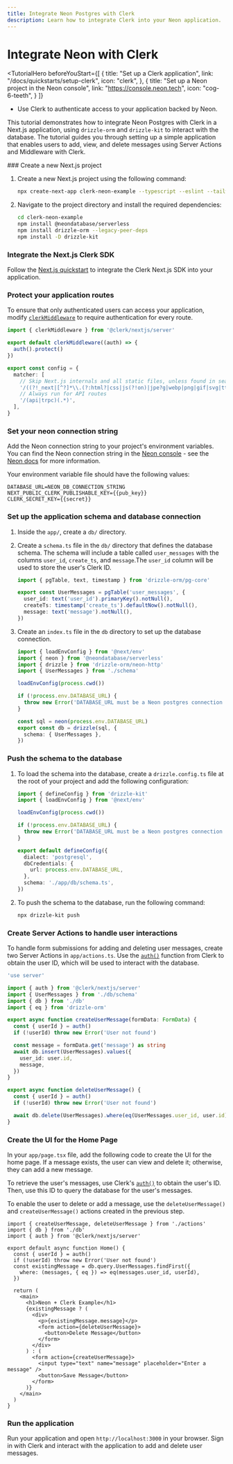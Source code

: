 ```yaml
---
title: Integrate Neon Postgres with Clerk
description: Learn how to integrate Clerk into your Neon application.
---
```


# Integrate Neon with Clerk

<TutorialHero
  beforeYouStart={[
    {
      title: "Set up a Clerk application",
      link: "/docs/quickstarts/setup-clerk",
      icon: "clerk",
    },
    {
      title: "Set up a Neon project in the Neon console",
      link: "https://console.neon.tech",
      icon: "cog-6-teeth",
    }
  ]}
>
  - Use Clerk to authenticate access to your application backed by Neon.
</TutorialHero>

This tutorial demonstrates how to integrate Neon Postgres with Clerk in a Next.js application, using `drizzle-orm` and `drizzle-kit` to interact with the database. The tutorial guides you through setting up a simple application that enables users to add, view, and delete messages using Server Actions and Middleware with Clerk.

<Steps>
  ### Create a new Next.js project

  1. Create a new Next.js project using the following command:
     ```sh {{ filename: 'terminal' }}
     npx create-next-app clerk-neon-example --typescript --eslint --tailwind --use-npm --no-src-dir --app --import-alias "@/*"
     ```
  1. Navigate to the project directory and install the required dependencies:
     ```sh {{ filename: 'terminal' }}
     cd clerk-neon-example
     npm install @neondatabase/serverless
     npm install drizzle-orm --legacy-peer-deps
     npm install -D drizzle-kit
     ```

  ### Integrate the Next.js Clerk SDK

  Follow the [Next.js quickstart](/docs/quickstarts/nextjs) to integrate the Clerk Next.js SDK into your application.

  ### Protect your application routes

  To ensure that only authenticated users can access your application, modify [`clerkMiddleware`](/docs/references/nextjs/clerk-middleware) to require authentication for every route.

  ```typescript {{ filename: 'middleware.ts', mark: [3] }}
  import { clerkMiddleware } from '@clerk/nextjs/server'

  export default clerkMiddleware((auth) => {
    auth().protect()
  })

  export const config = {
    matcher: [
      // Skip Next.js internals and all static files, unless found in search params
      '/((?!_next|[^?]*\\.(?:html?|css|js(?!on)|jpe?g|webp|png|gif|svg|ttf|woff2?|ico|csv|docx?|xlsx?|zip|webmanifest)).*)',
      // Always run for API routes
      '/(api|trpc)(.*)',
    ],
  }
  ```

  ### Set your neon connection string

  Add the Neon connection string to your project's environment variables. You can find the Neon connection string in the [Neon console](https://console.neon.tech/) - see the [Neon docs](https://neon.tech/docs/connect/connect-from-any-app) for more information.

  Your environment variable file should have the following values:

  ```env {{ filename: '.env.local' }}
  DATABASE_URL=NEON_DB_CONNECTION_STRING
  NEXT_PUBLIC_CLERK_PUBLISHABLE_KEY={{pub_key}}
  CLERK_SECRET_KEY={{secret}}
  ```

  ### Set up the application schema and database connection

  1. Inside the `app/`, create a `db/` directory.

  1. Create a `schema.ts` file in the `db/` directory that defines the database schema. The schema will include a table called `user_messages` with the columns `user_id`, `create_ts`, and `message`.The `user_id` column will be used to store the user's Clerk ID.

     ```typescript {{ filename: 'app/db/schema.ts', mark: [4] }}
     import { pgTable, text, timestamp } from 'drizzle-orm/pg-core'

     export const UserMessages = pgTable('user_messages', {
       user_id: text('user_id').primaryKey().notNull(),
       createTs: timestamp('create_ts').defaultNow().notNull(),
       message: text('message').notNull(),
     })
     ```

  1. Create an `index.ts` file in the `db` directory to set up the database connection.

     ```typescript {{ filename: 'app/db/index.ts' }}
     import { loadEnvConfig } from '@next/env'
     import { neon } from '@neondatabase/serverless'
     import { drizzle } from 'drizzle-orm/neon-http'
     import { UserMessages } from './schema'

     loadEnvConfig(process.cwd())

     if (!process.env.DATABASE_URL) {
       throw new Error('DATABASE_URL must be a Neon postgres connection string')
     }

     const sql = neon(process.env.DATABASE_URL)
     export const db = drizzle(sql, {
       schema: { UserMessages },
     })
     ```

  ### Push the schema to the database

  1. To load the schema into the database, create a `drizzle.config.ts` file at the root of your project and add the following configuration:

     ```typescript {{ filename: 'drizzle.config.ts' }}
     import { defineConfig } from 'drizzle-kit'
     import { loadEnvConfig } from '@next/env'

     loadEnvConfig(process.cwd())

     if (!process.env.DATABASE_URL) {
       throw new Error('DATABASE_URL must be a Neon postgres connection string')
     }

     export default defineConfig({
       dialect: 'postgresql',
       dbCredentials: {
         url: process.env.DATABASE_URL,
       },
       schema: './app/db/schema.ts',
     })
     ```

  1. To push the schema to the database, run the following command:

     ```sh {{ filename: 'terminal' }}
     npx drizzle-kit push
     ```

  ### Create Server Actions to handle user interactions

  To handle form submissions for adding and deleting user messages, create two Server Actions in `app/actions.ts`. Use the [`auth()`](/docs/references/nextjs/auth) function from Clerk to obtain the user ID, which will be used to interact with the database.

  ```typescript {{ filename: 'app/actions.ts' }}
  'use server'

  import { auth } from '@clerk/nextjs/server'
  import { UserMessages } from './db/schema'
  import { db } from './db'
  import { eq } from 'drizzle-orm'

  export async function createUserMessage(formData: FormData) {
    const { userId } = auth()
    if (!userId) throw new Error('User not found')

    const message = formData.get('message') as string
    await db.insert(UserMessages).values({
      user_id: user.id,
      message,
    })
  }

  export async function deleteUserMessage() {
    const { userId } = auth()
    if (!userId) throw new Error('User not found')

    await db.delete(UserMessages).where(eq(UserMessages.user_id, user.id))
  }
  ```

  ### Create the UI for the Home Page

  In your `app/page.tsx` file, add the following code to create the UI for the home page. If a message exists, the user can view and delete it; otherwise, they can add a new message.

  To retrieve the user's messages, use Clerk's [`auth()`](/docs/references/nextjs/auth) to obtain the user's ID. Then, use this ID to query the database for the user's messages.

  To enable the user to delete or add a message, use the `deleteUserMessage()` and `createUserMessage()` actions created in the previous step.

  ```tsx {{ filename: 'app/page.tsx' }}
  import { createUserMessage, deleteUserMessage } from './actions'
  import { db } from './db'
  import { auth } from '@clerk/nextjs/server'

  export default async function Home() {
    const { userId } = auth()
    if (!userId) throw new Error('User not found')
    const existingMessage = db.query.UserMessages.findFirst({
      where: (messages, { eq }) => eq(messages.user_id, userId),
    })

    return (
      <main>
        <h1>Neon + Clerk Example</h1>
        {existingMessage ? (
          <div>
            <p>{existingMessage.message}</p>
            <form action={deleteUserMessage}>
              <button>Delete Message</button>
            </form>
          </div>
        ) : (
          <form action={createUserMessage}>
            <input type="text" name="message" placeholder="Enter a message" />
            <button>Save Message</button>
          </form>
        )}
      </main>
    )
  }
  ```

  ### Run the application

  Run your application and open `http://localhost:3000` in your browser. Sign in with Clerk and interact with the application to add and delete user messages.
</Steps>
